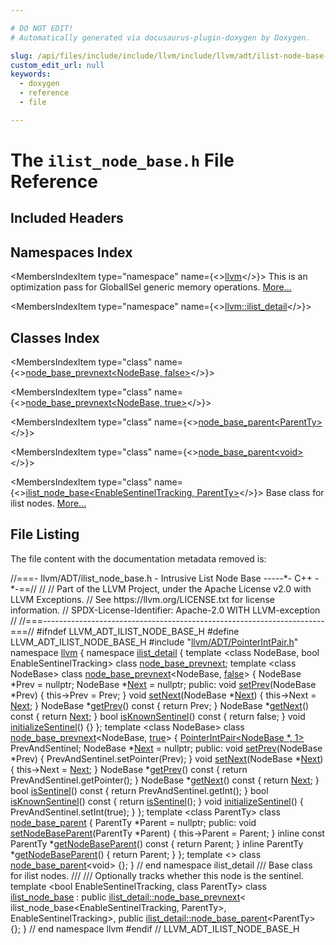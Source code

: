 ```yaml
---

# DO NOT EDIT!
# Automatically generated via docusaurus-plugin-doxygen by Doxygen.

slug: /api/files/include/include/llvm/include/llvm/adt/ilist-node-base-h
custom_edit_url: null
keywords:
  - doxygen
  - reference
  - file

---
```





# The `ilist_node_base.h` File Reference

<DoxygenPage pluginConfig={pluginConfig}>



## Included Headers

<IncludesList>
<IncludesListItem
  filePath="llvm/ADT/PointerIntPair.h"
  permalink="/docs/api/files/include/include/llvm/include/llvm/adt/pointerintpair-h"
  isLocal="true" />
</IncludesList>

## Namespaces Index

<MembersIndex>

<MembersIndexItem
  type="namespace"
  name={<><a href="/docs/api/namespaces/llvm">llvm</a></>}>
This is an optimization pass for GlobalISel generic memory operations. <a href="/docs/api/namespaces/llvm/#details">More...</a>
</MembersIndexItem>

<MembersIndexItem
  type="namespace"
  name={<><a href="/docs/api/namespaces/llvm/ilist-detail">llvm::ilist_detail</a></>}>
</MembersIndexItem>

</MembersIndex>

## Classes Index

<MembersIndex>

<MembersIndexItem
  type="class"
  name={<><a href="/docs/api/classes/llvm/ilist-detail/node-base-prevnext-182cb1ea22eceaa7641cb44b279d1113">node_base_prevnext&lt;NodeBase, false&gt;</a></>}>
</MembersIndexItem>

<MembersIndexItem
  type="class"
  name={<><a href="/docs/api/classes/llvm/ilist-detail/node-base-prevnext-091d3899ff95c2824901f23dd4df29e2">node_base_prevnext&lt;NodeBase, true&gt;</a></>}>
</MembersIndexItem>

<MembersIndexItem
  type="class"
  name={<><a href="/docs/api/classes/llvm/ilist-detail/node-base-parent">node_base_parent&lt;ParentTy&gt;</a></>}>
</MembersIndexItem>

<MembersIndexItem
  type="class"
  name={<><a href="/docs/api/classes/llvm/ilist-detail/node-base-parent-3f63415e4669117ff49f73960a4719d0">node_base_parent&lt;void&gt;</a></>}>
</MembersIndexItem>

<MembersIndexItem
  type="class"
  name={<><a href="/docs/api/classes/llvm/ilist-node-base">ilist_node_base&lt;EnableSentinelTracking, ParentTy&gt;</a></>}>
Base class for ilist nodes. <a href="/docs/api/classes/llvm/ilist-node-base/#details">More...</a>
</MembersIndexItem>

</MembersIndex>


## File Listing

The file content with the documentation metadata removed is:

<ProgramListing>

<Link id="l00001" /><CodeLine lineNumber="1"><span class="doxyHighlightComment">//===- llvm/ADT/ilist&#95;node&#95;base.h - Intrusive List Node Base -----&#42;- C++ -&#42;-==//</span></CodeLine>
<Link id="l00002" /><CodeLine lineNumber="2"><span class="doxyHighlightComment">//</span></CodeLine>
<Link id="l00003" /><CodeLine lineNumber="3"><span class="doxyHighlightComment">// Part of the LLVM Project, under the Apache License v2.0 with LLVM Exceptions.</span></CodeLine>
<Link id="l00004" /><CodeLine lineNumber="4"><span class="doxyHighlightComment">// See https://llvm.org/LICENSE.txt for license information.</span></CodeLine>
<Link id="l00005" /><CodeLine lineNumber="5"><span class="doxyHighlightComment">// SPDX-License-Identifier: Apache-2.0 WITH LLVM-exception</span></CodeLine>
<Link id="l00006" /><CodeLine lineNumber="6"><span class="doxyHighlightComment">//</span></CodeLine>
<Link id="l00007" /><CodeLine lineNumber="7"><span class="doxyHighlightComment">//===----------------------------------------------------------------------===//</span></CodeLine>
<Link id="l00008" /><CodeLine lineNumber="8"></CodeLine>
<Link id="l00009" /><CodeLine lineNumber="9"><span class="doxyHighlightPreprocessor">#ifndef LLVM&#95;ADT&#95;ILIST&#95;NODE&#95;BASE&#95;H</span></CodeLine>
<Link id="l00010" /><CodeLine lineNumber="10"><span class="doxyHighlightPreprocessor">#define LLVM&#95;ADT&#95;ILIST&#95;NODE&#95;BASE&#95;H</span></CodeLine>
<Link id="l00011" /><CodeLine lineNumber="11"></CodeLine>
<Link id="l00012" /><CodeLine lineNumber="12"><span class="doxyHighlightPreprocessor">#include &quot;<a href="/docs/api/files/include/include/llvm/include/llvm/adt/pointerintpair-h">llvm/ADT/PointerIntPair.h</a>&quot;</span></CodeLine>
<Link id="l00013" /><CodeLine lineNumber="13"></CodeLine>
<Link id="l00014" /><CodeLine lineNumber="14"><span class="doxyHighlightKeyword">namespace </span><span class="doxyHighlight"><a href="/docs/api/namespaces/llvm">llvm</a> &#123;</span></CodeLine>
<Link id="l00015" /><CodeLine lineNumber="15"></CodeLine>
<Link id="l00016" /><CodeLine lineNumber="16"><span class="doxyHighlightKeyword">namespace </span><span class="doxyHighlight"><a href="/docs/api/namespaces/llvm/ilist-detail">ilist&#95;detail</a> &#123;</span></CodeLine>
<Link id="l00017" /><CodeLine lineNumber="17"></CodeLine>
<Link id="l00018" /><CodeLine lineNumber="18" lineLink="/docs/api/classes/llvm/ilist-detail/node-base-prevnext"><span class="doxyHighlightKeyword">template</span><span class="doxyHighlight"> &lt;</span><span class="doxyHighlightKeyword">class</span><span class="doxyHighlight"> NodeBase, </span><span class="doxyHighlightKeywordType">bool</span><span class="doxyHighlight"> EnableSentinelTracking&gt; </span><span class="doxyHighlightKeyword">class </span><span class="doxyHighlight"><a href="/docs/api/classes/llvm/ilist-detail/node-base-prevnext">node&#95;base&#95;prevnext</a>;</span></CodeLine>
<Link id="l00019" /><CodeLine lineNumber="19"></CodeLine>
<Link id="l00020" /><CodeLine lineNumber="20" lineLink="/docs/api/classes/llvm/ilist-detail/node-base-prevnext-182cb1ea22eceaa7641cb44b279d1113"><span class="doxyHighlightKeyword">template</span><span class="doxyHighlight"> &lt;</span><span class="doxyHighlightKeyword">class</span><span class="doxyHighlight"> NodeBase&gt; </span><span class="doxyHighlightKeyword">class </span><span class="doxyHighlight"><a href="/docs/api/classes/llvm/ilist-detail/node-base-prevnext">node&#95;base&#95;prevnext</a>&lt;NodeBase, <a href="/docs/api/namespaces/false">false</a>&gt; &#123;</span></CodeLine>
<Link id="l00021" /><CodeLine lineNumber="21"><span class="doxyHighlight">  NodeBase &#42;Prev = </span><span class="doxyHighlightKeyword">nullptr</span><span class="doxyHighlight">;</span></CodeLine>
<Link id="l00022" /><CodeLine lineNumber="22"><span class="doxyHighlight">  NodeBase &#42;<a href="/docs/api/namespaces/llvm/#ab13c360340346d082b959b8cd79f2c1a">Next</a> = </span><span class="doxyHighlightKeyword">nullptr</span><span class="doxyHighlight">;</span></CodeLine>
<Link id="l00023" /><CodeLine lineNumber="23"></CodeLine>
<Link id="l00024" /><CodeLine lineNumber="24"><span class="doxyHighlightKeyword">public</span><span class="doxyHighlight">:</span></CodeLine>
<Link id="l00025" /><CodeLine lineNumber="25" lineLink="/docs/api/classes/llvm/ilist-detail/node-base-prevnext-182cb1ea22eceaa7641cb44b279d1113/#a03749c06350e458249c24370a1068814"><span class="doxyHighlight">  </span><span class="doxyHighlightKeywordType">void</span><span class="doxyHighlight"> <a href="/docs/api/classes/llvm/ilist-detail/node-base-prevnext-182cb1ea22eceaa7641cb44b279d1113/#a03749c06350e458249c24370a1068814">setPrev</a>(NodeBase &#42;Prev) &#123; this-&gt;Prev = Prev; &#125;</span></CodeLine>
<Link id="l00026" /><CodeLine lineNumber="26" lineLink="/docs/api/classes/llvm/ilist-detail/node-base-prevnext-182cb1ea22eceaa7641cb44b279d1113/#a4829e6e8e27dbb64fa2d74e36e711a30"><span class="doxyHighlight">  </span><span class="doxyHighlightKeywordType">void</span><span class="doxyHighlight"> <a href="/docs/api/classes/llvm/ilist-detail/node-base-prevnext-182cb1ea22eceaa7641cb44b279d1113/#a4829e6e8e27dbb64fa2d74e36e711a30">setNext</a>(NodeBase &#42;<a href="/docs/api/namespaces/llvm/#ab13c360340346d082b959b8cd79f2c1a">Next</a>) &#123; this-&gt;Next = <a href="/docs/api/namespaces/llvm/#ab13c360340346d082b959b8cd79f2c1a">Next</a>; &#125;</span></CodeLine>
<Link id="l00027" /><CodeLine lineNumber="27" lineLink="/docs/api/classes/llvm/ilist-detail/node-base-prevnext-182cb1ea22eceaa7641cb44b279d1113/#a1b3a25c4d2a027b1946d08504b3cfac3"><span class="doxyHighlight">  NodeBase &#42;<a href="/docs/api/classes/llvm/ilist-detail/node-base-prevnext-182cb1ea22eceaa7641cb44b279d1113/#a1b3a25c4d2a027b1946d08504b3cfac3">getPrev</a>()</span><span class="doxyHighlightKeyword"> const </span><span class="doxyHighlight">&#123; </span><span class="doxyHighlightKeywordFlow">return</span><span class="doxyHighlight"> Prev; &#125;</span></CodeLine>
<Link id="l00028" /><CodeLine lineNumber="28" lineLink="/docs/api/classes/llvm/ilist-detail/node-base-prevnext-182cb1ea22eceaa7641cb44b279d1113/#ae2b131724e6b8d91dbaba199e9d62edf"><span class="doxyHighlight">  NodeBase &#42;<a href="/docs/api/classes/llvm/ilist-detail/node-base-prevnext-182cb1ea22eceaa7641cb44b279d1113/#ae2b131724e6b8d91dbaba199e9d62edf">getNext</a>()</span><span class="doxyHighlightKeyword"> const </span><span class="doxyHighlight">&#123; </span><span class="doxyHighlightKeywordFlow">return</span><span class="doxyHighlight"> <a href="/docs/api/namespaces/llvm/#ab13c360340346d082b959b8cd79f2c1a">Next</a>; &#125;</span></CodeLine>
<Link id="l00029" /><CodeLine lineNumber="29"></CodeLine>
<Link id="l00030" /><CodeLine lineNumber="30" lineLink="/docs/api/classes/llvm/ilist-detail/node-base-prevnext-182cb1ea22eceaa7641cb44b279d1113/#acb21cff21b4a33857def39bb738eb4c0"><span class="doxyHighlight">  </span><span class="doxyHighlightKeywordType">bool</span><span class="doxyHighlight"> <a href="/docs/api/classes/llvm/ilist-detail/node-base-prevnext-182cb1ea22eceaa7641cb44b279d1113/#acb21cff21b4a33857def39bb738eb4c0">isKnownSentinel</a>()</span><span class="doxyHighlightKeyword"> const </span><span class="doxyHighlight">&#123; </span><span class="doxyHighlightKeywordFlow">return</span><span class="doxyHighlight"> </span><span class="doxyHighlightKeyword">false</span><span class="doxyHighlight">; &#125;</span></CodeLine>
<Link id="l00031" /><CodeLine lineNumber="31" lineLink="/docs/api/classes/llvm/ilist-detail/node-base-prevnext-182cb1ea22eceaa7641cb44b279d1113/#a118a99afb9d14e607e704d11d90e389f"><span class="doxyHighlight">  </span><span class="doxyHighlightKeywordType">void</span><span class="doxyHighlight"> <a href="/docs/api/classes/llvm/ilist-detail/node-base-prevnext-182cb1ea22eceaa7641cb44b279d1113/#a118a99afb9d14e607e704d11d90e389f">initializeSentinel</a>() &#123;&#125;</span></CodeLine>
<Link id="l00032" /><CodeLine lineNumber="32"><span class="doxyHighlight">&#125;;</span></CodeLine>
<Link id="l00033" /><CodeLine lineNumber="33"></CodeLine>
<Link id="l00034" /><CodeLine lineNumber="34" lineLink="/docs/api/classes/llvm/ilist-detail/node-base-prevnext-091d3899ff95c2824901f23dd4df29e2"><span class="doxyHighlightKeyword">template</span><span class="doxyHighlight"> &lt;</span><span class="doxyHighlightKeyword">class</span><span class="doxyHighlight"> NodeBase&gt; </span><span class="doxyHighlightKeyword">class </span><span class="doxyHighlight"><a href="/docs/api/classes/llvm/ilist-detail/node-base-prevnext">node&#95;base&#95;prevnext</a>&lt;NodeBase, <a href="/docs/api/files/lib/lib/analysis/basicaliasanalysis-cpp/#af6d5cafbdfc5313e65d990120021a3ec">true</a>&gt; &#123;</span></CodeLine>
<Link id="l00035" /><CodeLine lineNumber="35"><span class="doxyHighlight">  <a href="/docs/api/classes/llvm/pointerintpair">PointerIntPair&lt;NodeBase &#42;, 1&gt;</a> PrevAndSentinel;</span></CodeLine>
<Link id="l00036" /><CodeLine lineNumber="36"><span class="doxyHighlight">  NodeBase &#42;<a href="/docs/api/namespaces/llvm/#ab13c360340346d082b959b8cd79f2c1a">Next</a> = </span><span class="doxyHighlightKeyword">nullptr</span><span class="doxyHighlight">;</span></CodeLine>
<Link id="l00037" /><CodeLine lineNumber="37"></CodeLine>
<Link id="l00038" /><CodeLine lineNumber="38"><span class="doxyHighlightKeyword">public</span><span class="doxyHighlight">:</span></CodeLine>
<Link id="l00039" /><CodeLine lineNumber="39" lineLink="/docs/api/classes/llvm/ilist-detail/node-base-prevnext-091d3899ff95c2824901f23dd4df29e2/#a3fc055fd29cbdd5f15b52939127d394f"><span class="doxyHighlight">  </span><span class="doxyHighlightKeywordType">void</span><span class="doxyHighlight"> <a href="/docs/api/classes/llvm/ilist-detail/node-base-prevnext-091d3899ff95c2824901f23dd4df29e2/#a3fc055fd29cbdd5f15b52939127d394f">setPrev</a>(NodeBase &#42;Prev) &#123; PrevAndSentinel.setPointer(Prev); &#125;</span></CodeLine>
<Link id="l00040" /><CodeLine lineNumber="40" lineLink="/docs/api/classes/llvm/ilist-detail/node-base-prevnext-091d3899ff95c2824901f23dd4df29e2/#a9ee64feddac2f5e602b1823f7815cf47"><span class="doxyHighlight">  </span><span class="doxyHighlightKeywordType">void</span><span class="doxyHighlight"> <a href="/docs/api/classes/llvm/ilist-detail/node-base-prevnext-091d3899ff95c2824901f23dd4df29e2/#a9ee64feddac2f5e602b1823f7815cf47">setNext</a>(NodeBase &#42;<a href="/docs/api/namespaces/llvm/#ab13c360340346d082b959b8cd79f2c1a">Next</a>) &#123; this-&gt;Next = <a href="/docs/api/namespaces/llvm/#ab13c360340346d082b959b8cd79f2c1a">Next</a>; &#125;</span></CodeLine>
<Link id="l00041" /><CodeLine lineNumber="41" lineLink="/docs/api/classes/llvm/ilist-detail/node-base-prevnext-091d3899ff95c2824901f23dd4df29e2/#adc5d96a536d2e8d735d1f45b94092a1a"><span class="doxyHighlight">  NodeBase &#42;<a href="/docs/api/classes/llvm/ilist-detail/node-base-prevnext-091d3899ff95c2824901f23dd4df29e2/#adc5d96a536d2e8d735d1f45b94092a1a">getPrev</a>()</span><span class="doxyHighlightKeyword"> const </span><span class="doxyHighlight">&#123; </span><span class="doxyHighlightKeywordFlow">return</span><span class="doxyHighlight"> PrevAndSentinel.getPointer(); &#125;</span></CodeLine>
<Link id="l00042" /><CodeLine lineNumber="42" lineLink="/docs/api/classes/llvm/ilist-detail/node-base-prevnext-091d3899ff95c2824901f23dd4df29e2/#ad73e10f16205cff6219728d52c169a08"><span class="doxyHighlight">  NodeBase &#42;<a href="/docs/api/classes/llvm/ilist-detail/node-base-prevnext-091d3899ff95c2824901f23dd4df29e2/#ad73e10f16205cff6219728d52c169a08">getNext</a>()</span><span class="doxyHighlightKeyword"> const </span><span class="doxyHighlight">&#123; </span><span class="doxyHighlightKeywordFlow">return</span><span class="doxyHighlight"> <a href="/docs/api/namespaces/llvm/#ab13c360340346d082b959b8cd79f2c1a">Next</a>; &#125;</span></CodeLine>
<Link id="l00043" /><CodeLine lineNumber="43"></CodeLine>
<Link id="l00044" /><CodeLine lineNumber="44" lineLink="/docs/api/classes/llvm/ilist-detail/node-base-prevnext-091d3899ff95c2824901f23dd4df29e2/#a9b241ceea5fb8e3f06681745efceeaf8"><span class="doxyHighlight">  </span><span class="doxyHighlightKeywordType">bool</span><span class="doxyHighlight"> <a href="/docs/api/classes/llvm/ilist-detail/node-base-prevnext-091d3899ff95c2824901f23dd4df29e2/#a9b241ceea5fb8e3f06681745efceeaf8">isSentinel</a>()</span><span class="doxyHighlightKeyword"> const </span><span class="doxyHighlight">&#123; </span><span class="doxyHighlightKeywordFlow">return</span><span class="doxyHighlight"> PrevAndSentinel.getInt(); &#125;</span></CodeLine>
<Link id="l00045" /><CodeLine lineNumber="45" lineLink="/docs/api/classes/llvm/ilist-detail/node-base-prevnext-091d3899ff95c2824901f23dd4df29e2/#ab3339037cf31b6bdd8e0ad7fa157fad4"><span class="doxyHighlight">  </span><span class="doxyHighlightKeywordType">bool</span><span class="doxyHighlight"> <a href="/docs/api/classes/llvm/ilist-detail/node-base-prevnext-091d3899ff95c2824901f23dd4df29e2/#ab3339037cf31b6bdd8e0ad7fa157fad4">isKnownSentinel</a>()</span><span class="doxyHighlightKeyword"> const </span><span class="doxyHighlight">&#123; </span><span class="doxyHighlightKeywordFlow">return</span><span class="doxyHighlight"> <a href="/docs/api/files/lib/lib/debuginfo/lib/debuginfo/dwarf/dwarfacceleratortable-cpp/#a1aed031578039adc6374053233f53d6f">isSentinel</a>(); &#125;</span></CodeLine>
<Link id="l00046" /><CodeLine lineNumber="46" lineLink="/docs/api/classes/llvm/ilist-detail/node-base-prevnext-091d3899ff95c2824901f23dd4df29e2/#a6c68149d1df38be41aafbd8bb61c652e"><span class="doxyHighlight">  </span><span class="doxyHighlightKeywordType">void</span><span class="doxyHighlight"> <a href="/docs/api/classes/llvm/ilist-detail/node-base-prevnext-091d3899ff95c2824901f23dd4df29e2/#a6c68149d1df38be41aafbd8bb61c652e">initializeSentinel</a>() &#123; PrevAndSentinel.setInt(</span><span class="doxyHighlightKeyword">true</span><span class="doxyHighlight">); &#125;</span></CodeLine>
<Link id="l00047" /><CodeLine lineNumber="47"><span class="doxyHighlight">&#125;;</span></CodeLine>
<Link id="l00048" /><CodeLine lineNumber="48"></CodeLine>
<Link id="l00049" /><CodeLine lineNumber="49" lineLink="/docs/api/classes/llvm/ilist-detail/node-base-parent"><span class="doxyHighlightKeyword">template</span><span class="doxyHighlight"> &lt;</span><span class="doxyHighlightKeyword">class</span><span class="doxyHighlight"> ParentTy&gt; </span><span class="doxyHighlightKeyword">class </span><span class="doxyHighlight"><a href="/docs/api/classes/llvm/ilist-detail/node-base-parent">node&#95;base&#95;parent</a> &#123;</span></CodeLine>
<Link id="l00050" /><CodeLine lineNumber="50"><span class="doxyHighlight">  ParentTy &#42;Parent = </span><span class="doxyHighlightKeyword">nullptr</span><span class="doxyHighlight">;</span></CodeLine>
<Link id="l00051" /><CodeLine lineNumber="51"></CodeLine>
<Link id="l00052" /><CodeLine lineNumber="52"><span class="doxyHighlightKeyword">public</span><span class="doxyHighlight">:</span></CodeLine>
<Link id="l00053" /><CodeLine lineNumber="53" lineLink="/docs/api/classes/llvm/ilist-detail/node-base-parent/#ab42ebbe2f106ddae23cc31c481a70548"><span class="doxyHighlight">  </span><span class="doxyHighlightKeywordType">void</span><span class="doxyHighlight"> <a href="/docs/api/classes/llvm/ilist-detail/node-base-parent/#ab42ebbe2f106ddae23cc31c481a70548">setNodeBaseParent</a>(ParentTy &#42;Parent) &#123; this-&gt;Parent = Parent; &#125;</span></CodeLine>
<Link id="l00054" /><CodeLine lineNumber="54" lineLink="/docs/api/classes/llvm/ilist-detail/node-base-parent/#a35e713ffb1639f6627eb2c79703c2ac2"><span class="doxyHighlight">  </span><span class="doxyHighlightKeyword">inline</span><span class="doxyHighlight"> </span><span class="doxyHighlightKeyword">const</span><span class="doxyHighlight"> ParentTy &#42;<a href="/docs/api/classes/llvm/ilist-detail/node-base-parent/#a35e713ffb1639f6627eb2c79703c2ac2">getNodeBaseParent</a>()</span><span class="doxyHighlightKeyword"> const </span><span class="doxyHighlight">&#123; </span><span class="doxyHighlightKeywordFlow">return</span><span class="doxyHighlight"> Parent; &#125;</span></CodeLine>
<Link id="l00055" /><CodeLine lineNumber="55" lineLink="/docs/api/classes/llvm/ilist-detail/node-base-parent/#aafb68729b12cae0ce907bf0efa6476af"><span class="doxyHighlight">  </span><span class="doxyHighlightKeyword">inline</span><span class="doxyHighlight"> ParentTy &#42;<a href="/docs/api/classes/llvm/ilist-detail/node-base-parent/#aafb68729b12cae0ce907bf0efa6476af">getNodeBaseParent</a>() &#123; </span><span class="doxyHighlightKeywordFlow">return</span><span class="doxyHighlight"> Parent; &#125;</span></CodeLine>
<Link id="l00056" /><CodeLine lineNumber="56"><span class="doxyHighlight">&#125;;</span></CodeLine>
<Link id="l00057" /><CodeLine lineNumber="57" lineLink="/docs/api/classes/llvm/ilist-detail/node-base-parent-3f63415e4669117ff49f73960a4719d0"><span class="doxyHighlightKeyword">template</span><span class="doxyHighlight"> &lt;&gt; </span><span class="doxyHighlightKeyword">class </span><span class="doxyHighlight"><a href="/docs/api/classes/llvm/ilist-detail/node-base-parent">node&#95;base&#95;parent</a>&lt;void&gt; &#123;&#125;;</span></CodeLine>
<Link id="l00058" /><CodeLine lineNumber="58"></CodeLine>
<Link id="l00059" /><CodeLine lineNumber="59"><span class="doxyHighlight">&#125; </span><span class="doxyHighlightComment">// end namespace ilist&#95;detail</span></CodeLine>
<Link id="l00060" /><CodeLine lineNumber="60"></CodeLine>
<Link id="l00061" /><CodeLine lineNumber="61"><span class="doxyHighlightComment">/// Base class for ilist nodes.</span></CodeLine>
<Link id="l00062" /><CodeLine lineNumber="62"><span class="doxyHighlightComment">///</span></CodeLine>
<Link id="l00063" /><CodeLine lineNumber="63"><span class="doxyHighlightComment">/// Optionally tracks whether this node is the sentinel.</span></CodeLine>
<Link id="l00064" /><CodeLine lineNumber="64"><span class="doxyHighlightKeyword">template</span><span class="doxyHighlight"> &lt;</span><span class="doxyHighlightKeywordType">bool</span><span class="doxyHighlight"> EnableSentinelTracking, </span><span class="doxyHighlightKeyword">class</span><span class="doxyHighlight"> ParentTy&gt;</span></CodeLine>
<Link id="l00065" /><CodeLine lineNumber="65" lineLink="/docs/api/classes/llvm/ilist-node-base"><span class="doxyHighlightKeyword">class </span><span class="doxyHighlight"><a href="/docs/api/classes/llvm/ilist-node-base">ilist&#95;node&#95;base</a> : </span><span class="doxyHighlightKeyword">public</span><span class="doxyHighlight"> <a href="/docs/api/classes/llvm/ilist-detail/node-base-prevnext">ilist&#95;detail::node&#95;base&#95;prevnext</a>&lt;</span></CodeLine>
<Link id="l00066" /><CodeLine lineNumber="66"><span class="doxyHighlight">                            ilist&#95;node&#95;base&lt;EnableSentinelTracking, ParentTy&gt;,</span></CodeLine>
<Link id="l00067" /><CodeLine lineNumber="67"><span class="doxyHighlight">                            EnableSentinelTracking&gt;,</span></CodeLine>
<Link id="l00068" /><CodeLine lineNumber="68"><span class="doxyHighlight">                        </span><span class="doxyHighlightKeyword">public</span><span class="doxyHighlight"> <a href="/docs/api/classes/llvm/ilist-detail/node-base-parent">ilist&#95;detail::node&#95;base&#95;parent</a>&lt;ParentTy&gt; &#123;&#125;;</span></CodeLine>
<Link id="l00069" /><CodeLine lineNumber="69"></CodeLine>
<Link id="l00070" /><CodeLine lineNumber="70"><span class="doxyHighlight">&#125; </span><span class="doxyHighlightComment">// end namespace llvm</span></CodeLine>
<Link id="l00071" /><CodeLine lineNumber="71"></CodeLine>
<Link id="l00072" /><CodeLine lineNumber="72"><span class="doxyHighlightPreprocessor">#endif </span><span class="doxyHighlightComment">// LLVM&#95;ADT&#95;ILIST&#95;NODE&#95;BASE&#95;H</span></CodeLine>

</ProgramListing>


</DoxygenPage>
